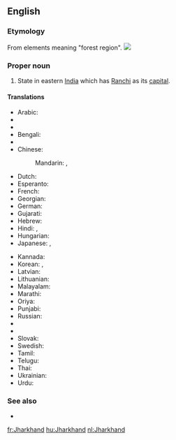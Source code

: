 ==English==
{{wikipedia}}

===Etymology===
From elements meaning "forest region".
[[Image:Jharkhand in India (disputed hatched).svg|thumb|]]
===Proper noun===
{{en-proper noun}}

# State in eastern [[India]] which has [[Ranchi]] as its [[capital]].

====Translations====
{{trans-top|state in eastern India}}
* Arabic: {{t-|ar|جهارخاند|m|tr=jarkhaand}}
* {{trreq|Armenian}}
* {{trreq|Assamese}}
* Bengali: {{t-|bn|ঝাড়খণ্ড|sc=Beng}}
* {{trreq|Chhattisgarhi}}
* Chinese:
*: Mandarin: {{t|cmn|恰爾康得邦|sc=Hani}},  {{t|cmn|恰尔康得邦|tr=Qià'ěrkāngde-bāng|sc=Hani}}
* Dutch: {{t+|nl|Jharkhand}}
* Esperanto: {{t|eo|Ĝharkhando}}
* French: {{t+|fr|Jharkhand|m}}
* Georgian: {{t|ka|ჯარხანდი|sc=Geor}}
* German: {{t-|de|Jharkhand|n}}
* Gujarati: {{t|gu|ઝારખંડ|sc=Gujr}}
* Hebrew: {{t-|he|ג'הרקאנד}}
* Hindi: {{t-|hi|झारखंड|tr=jhārkhaṇḍ}},  {{t+|hi|झारखण्ड|tr=jhārkhaṇḍ}}
* Hungarian: {{t+|hu|Dzshárkhand}}
* Japanese: {{t-|ja|ジャールカンド州|tr=Jārukando-shū}},  {{t-|ja|ジャールカンド|tr=Jārukando}}
{{trans-mid}}
* Kannada: {{t|kn|ಝಾರ್ಖಂಡ್|sc=Knda}}
* Korean: {{t|ko|자르칸드 주|sc=Kore}}, {{t|ko|자르칸드|sc=Kore}}
* Latvian: {{t|lv|Džhārkhanda}}
* Lithuanian: {{t|lt|Džarkandas}}
* Malayalam: {{t|ml|ഝാർഖണ്ഡ്‌|sc=Mlym}}
* Marathi: {{t|mr|झारखंड|sc=Deva}}
* Oriya: {{t|or|ଝାଡ଼ଖଣ୍ଡ|sc=Orya}}
* Punjabi: {{t|pa|ਝਾਰਖੰਡ|sc=Guru}}
* Russian: {{t-|ru|Джаркханд|m|tr=Džarkxánd}}
* {{trreq|Santali}}
* {{trreq|Sikkimese}}
* Slovak: {{t|sk|Džhárkhand}}
* Swedish: {{t-|sv|Jharkhand}}
* Tamil: {{t|ta|சார்க்கண்ட்|sc=Taml}}
* Telugu: {{t|te|జార్ఖండ్|sc=Telu}}
* Thai: {{t-|th|รัฐฌาร์ขัณฑ์|tr=rát chaa-kăn}}
* Ukrainian: {{t|uk|Джхаркханд|sc=Cyrl}}
* Urdu: {{t-|ur|جھارکھنڈ}}
{{trans-bottom}}

===See also===
* {{list|en|states of India}}


[[fr:Jharkhand]]
[[hu:Jharkhand]]
[[nl:Jharkhand]]